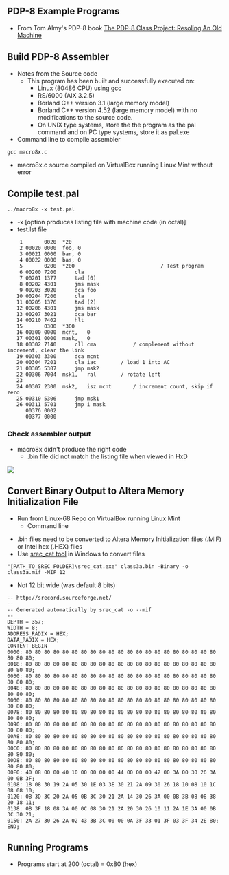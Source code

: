 == PDP-8 Example Programs ==

* From Tom Almy's PDP-8 book [https://www.amazon.com/PDP-8-Class-Project-Resoling-Machine-ebook/dp/B07KY5RCJ7/ref=sr_1_1?dchild=1&keywords=tom+almy+pdp-8&qid=1615991822&sr=8-1 The PDP-8 Class Project: Resoling An Old Machine]

== Build PDP-8 Assembler ==

* Notes from the Source code
** This program has been built and successfully executed on:
*** Linux (80486 CPU) using gcc
*** RS/6000 (AIX 3.2.5)
*** Borland C++ version 3.1 (large memory model)
*** Borland C++ version 4.52 (large memory model) with no modifications to the source code.
*** On UNIX type systems, store the the program as the pal command and on PC type systems, store it as pal.exe
* Command line to compile assembler

<pre>
gcc macro8x.c
</pre>

* macro8x.c source compiled on VirtualBox running Linux Mint without error

== Compile test.pal ==

<pre>
../macro8x -x test.pal

</pre>

* -x [option produces listing file with machine code (in octal)]
* test.lst file

<pre>
    1       0020  *20
    2 00020 0000  foo, 0
    3 00021 0000  bar, 0
    4 00022 0000  bas, 0
    5       0200  *200                            / Test program
    6 00200 7200      cla
    7 00201 1377      tad (0)
    8 00202 4301      jms mask
    9 00203 3020      dca foo
   10 00204 7200      cla
   11 00205 1376      tad (2)
   12 00206 4301      jms mask
   13 00207 3021      dca bar
   14 00210 7402      hlt
   15       0300  *300
   16 00300 0000  mcnt,   0
   17 00301 0000  mask,   0
   18 00302 7140      cll cma            / complement without increment, clear the link
   19 00303 3300      dca mcnt
   20 00304 7201      cla iac        / load 1 into AC
   21 00305 5307      jmp msk2
   22 00306 7004  msk1,   ral        / rotate left
   23             
   24 00307 2300  msk2,   isz mcnt       / increment count, skip if zero
   25 00310 5306      jmp msk1
   26 00311 5701      jmp i mask
      00376 0002
      00377 0000

</pre>

=== Check assembler output ===

* macro8x didn't produce the right code
** .bin file did not match the listing file when viewed in HxD

<img src="https://raw.githubusercontent.com/douggilliland/Linux-68k/master/pdp8/test_bin_in_HxD.PNG"></img>

== Convert Binary Output to Altera Memory Initialization File ==

* Run from Linux-68 Repo on VirtualBox running Linux Mint
** Command line


* .bin files need to be converted to Altera Memory Initialization files (.MIF) or Intel hex (.HEX) files
* Use [https://github.com/douggilliland/Retro-Computers/tree/master/PC%20Tools/srecord srec_cat tool] in Windows to convert files

<pre>
"[PATH_TO_SREC_FOLDER]\srec_cat.exe" class3a.bin -Binary -o class3a.mif -MIF 12

</pre>

* Not 12 bit wide (was default 8 bits)

<pre>
-- http://srecord.sourceforge.net/
--
-- Generated automatically by srec_cat -o --mif
--
DEPTH = 357;
WIDTH = 8;
ADDRESS_RADIX = HEX;
DATA_RADIX = HEX;
CONTENT BEGIN
0000: 80 80 80 80 80 80 80 80 80 80 80 80 80 80 80 80 80 80 80 80 80 80 80 80;
0018: 80 80 80 80 80 80 80 80 80 80 80 80 80 80 80 80 80 80 80 80 80 80 80 80;
0030: 80 80 80 80 80 80 80 80 80 80 80 80 80 80 80 80 80 80 80 80 80 80 80 80;
0048: 80 80 80 80 80 80 80 80 80 80 80 80 80 80 80 80 80 80 80 80 80 80 80 80;
0060: 80 80 80 80 80 80 80 80 80 80 80 80 80 80 80 80 80 80 80 80 80 80 80 80;
0078: 80 80 80 80 80 80 80 80 80 80 80 80 80 80 80 80 80 80 80 80 80 80 80 80;
0090: 80 80 80 80 80 80 80 80 80 80 80 80 80 80 80 80 80 80 80 80 80 80 80 80;
00A8: 80 80 80 80 80 80 80 80 80 80 80 80 80 80 80 80 80 80 80 80 80 80 80 80;
00C0: 80 80 80 80 80 80 80 80 80 80 80 80 80 80 80 80 80 80 80 80 80 80 80 80;
00D8: 80 80 80 80 80 80 80 80 80 80 80 80 80 80 80 80 80 80 80 80 80 80 80 80;
00F0: 40 08 00 00 40 10 00 00 00 00 44 00 00 00 42 00 3A 00 30 26 3A 00 0B 3F;
0108: 18 08 30 19 2A 05 30 1E 03 3E 30 21 2A 09 30 26 18 10 08 10 1C 08 08 10;
0120: 0B 3D 3C 20 2A 05 0B 3C 30 21 2A 14 30 26 3A 00 0B 3B 08 08 38 20 18 11;
0138: 0B 3F 18 08 3A 00 0C 08 30 21 2A 20 30 26 10 11 2A 1E 3A 00 0B 3C 30 21;
0150: 2A 27 30 26 2A 02 43 3B 3C 00 00 0A 3F 33 01 3F 03 3F 34 2E 80;
END;
</pre>

== Running Programs ==

* Programs start at 200 (octal) = 0x80 (hex)
